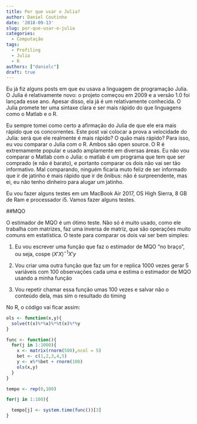 ```yaml
---
title: Por que usar o Julia?
author: Daniel Coutinho
date: '2018-09-13'
slug: por-que-usar-o-julia
categories:
  - Computação
tags:
  - Profiling
  - Julia
  - R
authors: ["danielc"]
draft: true
---
```


Eu já fiz alguns posts em que eu usava a linguagem de programação Julia. O Julia é relativamente novo: o projeto começou em 2009 e a versão 1.0 foi lançada esse ano. Apesar disso, ela já é um relativamente conhecida. O Julia promete ter uma sintaxe clara e ser mais rápido do que linguagens como o Matlab e o R. 

Eu sempre tomei como certo a afirmação do Julia de que ele era mais rápido que os concorrentes. Este post vai colocar a prova a velocidade do Julia: será que ele realmente é mais rápido? O quão mais rápido? Para isso, eu vou comparar o Julia com o R. Ambos são open source. O R é extremamente popular e usado amplamente em diversas áreas. Eu não vou comparar o Matlab com o Julia: o matlab é um programa que tem que ser comprado (e não é barato), e portanto comparar os dois não vai ser tão informativo. Mal comparando, ninguém ficaria muto feliz de ser informado que ir de jatinho é mais rápido que ir de ônibus: não é surpreendente, mas ei, eu não tenho dinheiro para alugar um jatinho. 

Eu vou fazer alguns testes em um MacBook Air 2017, OS High Sierra, 8 GB de Ram e processador i5. Vamos fazer alguns testes.

##MQO

O estimador de MQO é um ótimo teste. Não só é muito usado, como ele trabalha com matrizes, faz uma inversa de matriz, que são operações muito comuns em estatística. O teste para comparar os dois vai ser bem simples:

1. Eu vou escrever uma função que faz o estimador de MQO "no braço", ou seja, cospe $(X'X)^{-1}X'y$

2. Vou criar uma outra função que faz um for e replica 1000 vezes gerar 5 variáveis com 100 observações cada uma e estima o estimador de MQO usando a minha função

3. Vou repetir chamar essa função umas 100 vezes e salvar não o conteúdo dela, mas sim o resultado do timing

No R, o código vai ficar assim:

```r

ols <- function(x,y){
  solve(t(x)%*%x)%*%t(x)%*%y
}

func <- function(){
  for(j in 1:1000){
    x <- matrix(rnorm(500),ncol = 5)
    bet <- c(1,2,3,4,5)
    y <- x%*%bet + rnorm(100)
    ols(x,y)
  }
}

tempo <- rep(0,100)

for(j in 1:100){

  tempo[j] <- system.time(func())[3]
}

```